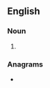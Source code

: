 ==English==

===Noun===
{{head|en|noun form}}

# {{plural of|en|gunsel}}

===Anagrams===
* {{anagrams|en|a=eglnssu|gunless}}